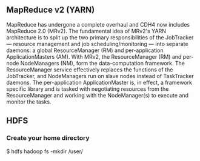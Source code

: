 == MapReduce v2 (YARN) ==

MapReduce has undergone a complete overhaul and CDH4 now includes MapReduce 2.0 (MRv2). The fundamental idea of MRv2's YARN architecture is to split up the two primary responsibilities of the JobTracker — resource management and job scheduling/monitoring — into separate daemons: a global ResourceManager (RM) and per-application ApplicationMasters (AM). With MRv2, the ResourceManager (RM) and per-node NodeManagers (NM), form the data-computation framework. The ResourceManager service effectively replaces the functions of the JobTracker, and NodeManagers run on slave nodes instead of TaskTracker daemons. The per-application ApplicationMaster is, in effect, a framework specific library and is tasked with negotiating resources from the ResourceManager and working with the NodeManager(s) to execute and monitor the tasks. 

== HDFS ==

=== Create your home directory ===

$ hdfs hadoop fs -mkdir  /user/<user>